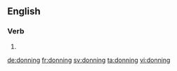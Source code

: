 
==English==

===Verb===
{{head|en}}

# {{present participle of|don|lang=en}}

[[de:donning]]
[[fr:donning]]
[[sv:donning]]
[[ta:donning]]
[[vi:donning]]